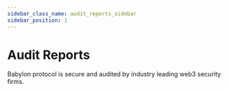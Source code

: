 ```yaml
---
sidebar_class_name: audit_reports_sidebar
sidebar_position: 1
---
```


# Audit Reports

Babylon protocol is secure and audited by industry leading web3 security firms.

<CardSection id="Babylon Security Audit Reports">
  <Card
    title="Coinspect Audit Report"
    to="https://docs.babylonlabs.io/assets/files/coinspect-phase1-audit.pdf"
    description="Source Code Audit - Phase 1"
  />
  <Card
    title="Coinspect Audit Report Incremental "
    to="https://docs.babylonlabs.io/assets/files/coinspect-phase1-audit-incremental.pdf"
    description="Source Code Audit - Phase 1 Cap3"
  />
  <Card
    title="Zellic"
    to="https://docs.babylonlabs.io/assets/files/zellic-phase1-audit.pdf"
    description="Blockchain Security Assessment"
  />
  <Card
    title="Cantina"
    to="https://docs.babylonlabs.io/assets/files/cantina-phase1-competition.pdf"
    description="Bitcoin Staking Scripts Competition"
  />
  <Card
    title="Coinspect Phase 2 Audit Report"
    to="https://docs.babylonlabs.io/assets/files/coinspect_source_code_audit_babylon_phase_2_v250324.pdf"
    description="Source Code Audit - Phase 2"
  />
</CardSection>
